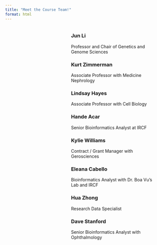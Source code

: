 ```yaml
---
title: "Meet the Course Team!"
format: html
---
```

:::: {.columns}
::: {.column width="40%"}

:::
::: {.column width="60%"}
### Jun Li
Professor and Chair of Genetics and Genome Sciences 

### Kurt Zimmerman
Associate Professor with Medicine Nephrology

### Lindsay Hayes
Associate Professor with Cell Biology

### Hande Acar
Senior Bioinformatics Analyst at IRCF

### Kylie Williams
Contract / Grant Manager with Gerosciences

### Eleana Cabello
Bioinformatics Analyst with Dr. Boa Vu's Lab and IRCF

### Hua Zhong
Research Data Specialist

### Dave Stanford
Senior Bioinformatics Analyst with Ophthalmology

:::
:::
